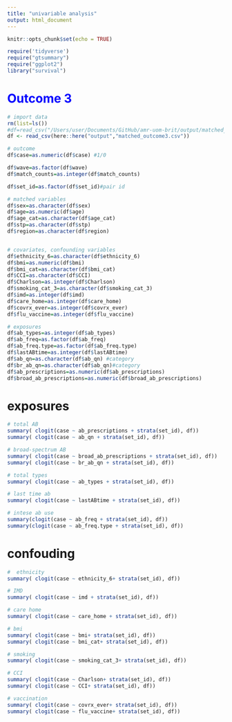 ```yaml
---
title: "univariable analysis"
output: html_document
---
```


```r
knitr::opts_chunk$set(echo = TRUE)
```


```r
require('tidyverse')
require("gtsummary")
require("ggplot2")
library("survival")
```



# <font color=blue>**Outcome 3**</font>
```r
# import data
rm(list=ls())
#df=read_csv("/Users/user/Documents/GitHub/amr-uom-brit/output/matched_outcome3.csv")
df <- read_csv(here::here("output","matched_outcome3.csv"))

```

```r

# outcome
df$case=as.numeric(df$case) #1/0

df$wave=as.factor(df$wave)
df$match_counts=as.integer(df$match_counts)

df$set_id=as.factor(df$set_id)#pair id

# matched variables
df$sex=as.character(df$sex)
df$age=as.numeric(df$age)
df$age_cat=as.character(df$age_cat)
df$stp=as.character(df$stp)
df$region=as.character(df$region)


# covariates, confounding variables
df$ethnicity_6=as.character(df$ethnicity_6)
df$bmi=as.numeric(df$bmi)
df$bmi_cat=as.character(df$bmi_cat)
df$CCI=as.character(df$CCI)
df$Charlson=as.integer(df$Charlson)
df$smoking_cat_3=as.character(df$smoking_cat_3)
df$imd=as.integer(df$imd)
df$care_home=as.integer(df$care_home)
df$covrx_ever=as.integer(df$covrx_ever)
df$flu_vaccine=as.integer(df$flu_vaccine)

# exposures
df$ab_types=as.integer(df$ab_types)
df$ab_freq=as.factor(df$ab_freq)
df$ab_freq.type=as.factor(df$ab_freq.type)
df$lastABtime=as.integer(df$lastABtime)
df$ab_qn=as.character(df$ab_qn) #category
df$br_ab_qn=as.character(df$ab_qn)#category
df$ab_prescriptions=as.numeric(df$ab_prescriptions)
df$broad_ab_prescriptions=as.numeric(df$broad_ab_prescriptions)

```


# exposures
```r
# total AB
summary( clogit(case ~ ab_prescriptions + strata(set_id), df))
summary( clogit(case ~ ab_qn + strata(set_id), df))

# broad-spectrum AB
summary( clogit(case ~ broad_ab_prescriptions + strata(set_id), df))
summary( clogit(case ~ br_ab_qn + strata(set_id), df))

# total types
summary( clogit(case ~ ab_types + strata(set_id), df))

# last time ab
summary( clogit(case ~ lastABtime + strata(set_id), df))

# intese ab use
summary(clogit(case ~ ab_freq + strata(set_id), df))
summary(clogit(case ~ ab_freq.type + strata(set_id), df))

```

# confouding
```r
#  ethnicity
summary( clogit(case ~ ethnicity_6+ strata(set_id), df))

# IMD
summary( clogit(case ~ imd + strata(set_id), df))

# care home
summary( clogit(case ~ care_home + strata(set_id), df))

# bmi
summary( clogit(case ~ bmi+ strata(set_id), df))
summary( clogit(case ~ bmi_cat+ strata(set_id), df))

# smoking
summary( clogit(case ~ smoking_cat_3+ strata(set_id), df))

# CCI
summary( clogit(case ~ Charlson+ strata(set_id), df))
summary( clogit(case ~ CCI+ strata(set_id), df))

# vaccination
summary( clogit(case ~ covrx_ever+ strata(set_id), df))
summary( clogit(case ~ flu_vaccine+ strata(set_id), df))

```